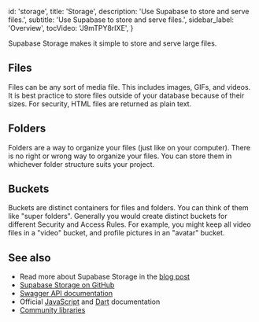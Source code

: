 
  id: 'storage',
  title: 'Storage',
  description: 'Use Supabase to store and serve files.',
  subtitle: 'Use Supabase to store and serve files.',
  sidebar_label: 'Overview',
  tocVideo: 'J9mTPY8rIXE',
}

Supabase Storage makes it simple to store and serve large files.

## Files

Files can be any sort of media file. This includes images, GIFs, and videos. It is best practice to store files outside of your database because of their sizes. For security, HTML files are returned as plain text.

## Folders

Folders are a way to organize your files (just like on your computer). There is no right or wrong way to organize your files. You can store them in whichever folder structure suits your project.

## Buckets

Buckets are distinct containers for files and folders. You can think of them like "super folders". Generally you would create distinct buckets for different Security and Access Rules. For example, you might keep all video files in a "video" bucket, and profile pictures in an "avatar" bucket.

## See also

- Read more about Supabase Storage in the [blog post](https://supabase.com/blog/supabase-storage)
- [Supabase Storage on GitHub](https://github.com/supabase/storage-api)
- [Swagger API documentation](https://supabase.github.io/storage-api)
- Official [JavaScript](/docs/reference/javascript/storage-createbucket) and [Dart](/docs/reference/dart/storage-createbucket) documentation
- [Community libraries](https://github.com/supabase-community)


